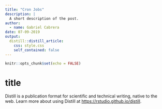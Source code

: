 ```yaml
---
title: "Cron Jobs"
description: |
  A short description of the post.
author:
  - name: Gabriel Cabrera
date: 07-09-2019
output:
  distill::distill_article:
    css: style.css
    self_contained: false
---
```


```r
knitr::opts_chunk$set(echo = FALSE)
```

# title 

Distill is a publication format for scientific and technical writing, native to the web.
Learn more about using Distill at <https://rstudio.github.io/distill>.


